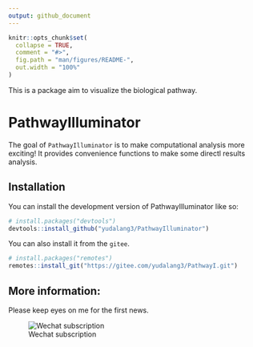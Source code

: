 ```yaml
---
output: github_document
---
```


<!-- README.md is generated from README.Rmd. Please edit that file -->

```r
knitr::opts_chunk$set(
  collapse = TRUE,
  comment = "#>",
  fig.path = "man/figures/README-",
  out.width = "100%"
)
```

This is a package aim to visualize the biological pathway.

# PathwayIlluminator

<!-- badges: start -->

<!-- badges: end -->

The goal of `PathwayIlluminator` is to make computational analysis more exciting! It provides convenience functions to make some directl results analysis.

## Installation

You can install the development version of PathwayIlluminator like so:

``` r
# install.packages("devtools")
devtools::install_github("yudalang3/PathwayIlluminator")
```

You can also install it from the `gitee`.

``` r
# install.packages("remotes")
remotes::install_git("https://gitee.com/yudalang3/PathwayI.git")
```

## More information:

Please keep eyes on me for the first news.

![Wechat subscription](2023-09-26%2002-10-31.png)
